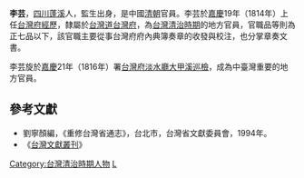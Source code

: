 '''李芸'''，[[四川|四川]][[蓬溪|蓬溪]]人，監生出身，是中國[[清朝|清朝]]官員。李芸於[[嘉慶|嘉慶]]19年（1814年）上任[[台灣府經歷|台灣府經歷]]，隸屬於[[台灣道|台灣道]][[台灣府|台灣府]]，為[[台灣清治時期|台灣清治時期]]的地方官員，官職品等則為正七品以下，該官職主要從事台灣府府內典簿奏章的收發與校注，也分掌章奏文書。

李芸旋於[[嘉慶|嘉慶]]21年（1816年）署[[台灣府淡水廳大甲溪巡檢|台灣府淡水廳大甲溪巡檢]]，成為中臺灣重要的地方官員。

{{start box}}
{{s-before|[[宋楘|宋楘]]}}
{{s-title|[[台灣府經歷|台灣府經歷]]|1814年上任}}
{{s-after|[[徐鍔|徐鍔]]}}
{{s-before|'''無'''}}
{{s-title|[[大甲巡檢|大甲巡檢]]|1816年上任}}
{{s-after|[[周承藻|周承藻]]}}
{{end box}}

==參考文獻==
*劉寧顏編，《重修台灣省通志》，台北市，台灣省文獻委員會，1994年。
*《[[台灣文獻叢刊|台灣文獻叢刊]]》

[[Category:台灣清治時期人物|Category:台灣清治時期人物]]
[[Category:大甲官員|L]]